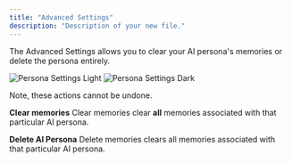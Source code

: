 ```yaml
---
title: "Advanced Settings"
description: "Description of your new file."
---
```


The Advanced Settings allows you to clear your AI persona's memories or delete the persona entirely.

<img
  className="block dark:hidden"
  src="/images/persona-settings-light.png"
  alt="Persona Settings Light"
/>
<img
  className="hidden dark:block"
  src="/images/persona-settings-dark.png"
  alt="Persona Settings Dark"
/>

Note, these actions cannot be undone.


**Clear memories**
Clear memories clear **all** memories associated with that particular AI persona.



**Delete AI Persona**
Delete memories clears all memories associated with that particular AI persona.



​
